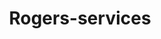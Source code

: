---
slug: rogersservices
link: /projects/rogersservices/
category: 'projects'
title: Rogers-services
publicData: Sep 11th 2020
pagesCount: 1
siteLink: https://rogersservices.igromov.digital/
pages: 
    - page:
        - image: ../../assets/images/projects/project-130-rogersservices/rogersservices-0.png
        - title: Главная
sortIdx: 130
---